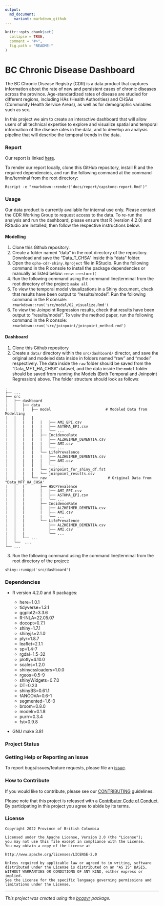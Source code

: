 ```yaml
---
output:
  md_document:
    variant: markdown_github
---
```


```r
knitr::opts_chunk$set(
  collapse = TRUE,
  comment = "#>",
  fig.path = "README-"
)
```

<!-- Add a project state badge
See https://github.com/BCDevExchange/Our-Project-Docs/blob/master/discussion/projectstates.md
If you have bcgovr installed and you use RStudio, click the 'Insert BCDevex Badge' Addin. -->

# BC Chronic Disease Dashboard

The BC Chronic Disease Registry (CDR) is a data product that captures
information about the rate of new and persistent cases of chronic
diseases across the province. Age-standardized rates of disease are
studied for different regions, including HAs (Health Authorities) and
CHSAs (Community Health Service Areas), as well as for demographic
variables such as sex.

In this project we aim to create an interactive dashboard that will
allow users of all technical expertise to explore and visualize spatial
and temporal information of the disease rates in the data, and to
develop an analysis pipeline that will describe the temporal trends in
the data.

### Report

Our report is linked
[here](https://github.com/bcgov/opho-cdr-shiny/blob/main/docs/report/capstone-report.pdf).

To render our report locally, clone this GitHub repository, install R
and the required dependencies, and run the following command at the
command line/terminal from the root directory:

```
Rscript -e "rmarkdown::render('docs/report/capstone-report.Rmd')"
```

### Usage

Our data product is currently available for internal use only. Please contact the CDR Working Group to request access to the data. 
To re-run the analysis and run the dashboard, please ensure that R (version 4.2.0) and RStudio are installed, then follow the respective instructions below.

#### Modelling

1. Clone this Github repository.
2. Create a folder named "data" in the root directory of the repository. Download and save the "Data_T_CHSA" inside this "data" folder. 
3. Open the `opho-cdr-shiny.Rproject` file in RStudio. Run the following command in the R console to install the package dependencies or manually as listed below:
    ```
    renv::restore()
    ```
4. Run the following command using the command line/terminal from the root directory of the project:
    ```
    make all
    ```
5. To view the temporal model visualizations in a Shiny document, check that results have been output to "results/model". 
    Run the following command in the R console:
    ```
    rmarkdown::run('src/model/02_visualize.Rmd')
    ```
6. To view the Joinpoint Regression results, check that results have been output to "results/model". 
  To veiw the method paper, run the following command in the R console:
    ```
    rmarkdown::run('src/joinpoint/joinpoint_method.rmd')
    ```

#### Dashboard

1. Clone this Github repository
2. Create a `data/` directory within the `src/dashboard/` director, and save the original and modeled data inside in folders named "raw" and "model" respectively. The data inside the `raw` folder should be saved from the "Data_MFT_HA_CHSA" dataset, and the data inside the `model` folder should be saved from running the Models (Both Temporal and Joinpoint Regression) above. The folder structure should look as follows:

```
.
├── ...
├── src                                  
│   ├── dashboard                         
|   │   ├── data                              
|   │   |   ├── model                         # Modeled Data from Modelling
|   │   |   |    
|   │   |   |   |   ├── AMI_EPI.csv 
|   │   |   |   |   ├── ASTHMA_EPI.csv 
|   │   |   |   |   └── ...
|   │   |   |   ├── IncidenceRate 
|   │   |   |   |   ├── ALZHEIMER_DEMENTIA.csv 
|   │   |   |   |   ├── AMI.csv 
|   │   |   |   |   └── ...
|   │   |   |   └── LifePrevalence 
|   │   |   |   |   ├── ALZHEIMER_DEMENTIA.csv 
|   │   |   |   |   ├── AMI.csv 
|   │   |   |   |   └── ...
|   │   |   |   └── joinpoint_for_shiny_df.fst
|   │   |   |   └── joinpoint_results.csv
|   │   |   └── raw                            # Original Data from "Data_MFT_HA_CHSA'
|   │   |       ├── HSCPrevalence 
|   │   |       |   ├── AMI_EPI.csv 
|   │   |       |   ├── ASTHMA_EPI.csv 
|   │   |       |   └── ...
|   │   |       ├── IncidenceRate 
|   │   |       |   ├── ALZHEIMER_DEMENTIA.csv 
|   │   |       |   ├── AMI.csv 
|   │   |       |   └── ...
|   │   |       └── LifePrevalence 
|   │   |           ├── ALZHEIMER_DEMENTIA.csv 
|   │   |           ├── AMI.csv 
|   │   |           └── ... 
│   |   └── ...  
│   └──  ...                                 
└── ...
```

3. Run the following command using the command line/terminal from the root directory of the project:
```
shiny::runApp('src/dashboard')
```

### Dependencies

-   R version 4.2.0 and R packages:

    -   here=1.0.1
    -   tidyverse=1.3.1
    -   ggplot2=3.3.6
    -   R-INLA=22.05.07
    -   docopt=0.7.1
    -   shiny=1.7.1
    -   shinyjs=2.1.0
    -   plyr=1.8.7
    -   leaflet=2.1.1
    -   sp=1.4-7
    -   rgdal=1.5-32
    -   plotly=4.10.0
    -   scales=1.2.0
    -   shinycssloaders=1.0.0
    -   rgeos=0.5-9
    -   shinyWidgets=0.7.0
    -   DT=0.23
    -   shinyBS=0.61.1
    -   fANCOVA=0.6-1
    -   segmented=1.6-0
    -   broom=0.8.0
    -   modelr=0.1.8
    -   purrr=0.3.4
    -   fst=0.9.8

-   GNU make 3.81

### Project Status

### Getting Help or Reporting an Issue

To report bugs/issues/feature requests, please file an
[issue](https://github.com/bcgov/opho-cdr-shiny/issues/).

### How to Contribute

If you would like to contribute, please see our
[CONTRIBUTING](CONTRIBUTING.md) guidelines.

Please note that this project is released with a [Contributor Code of
Conduct](CODE_OF_CONDUCT.md). By participating in this project you agree
to abide by its terms.

### License

```
Copyright 2022 Province of British Columbia

Licensed under the Apache License, Version 2.0 (the "License");
you may not use this file except in compliance with the License.
You may obtain a copy of the License at

http://www.apache.org/licenses/LICENSE-2.0

Unless required by applicable law or agreed to in writing, software distributed under the License is distributed on an "AS IS" BASIS,
WITHOUT WARRANTIES OR CONDITIONS OF ANY KIND, either express or implied.
See the License for the specific language governing permissions and limitations under the License.
```
---
*This project was created using the [bcgovr](https://github.com/bcgov/bcgovr) package.* 
